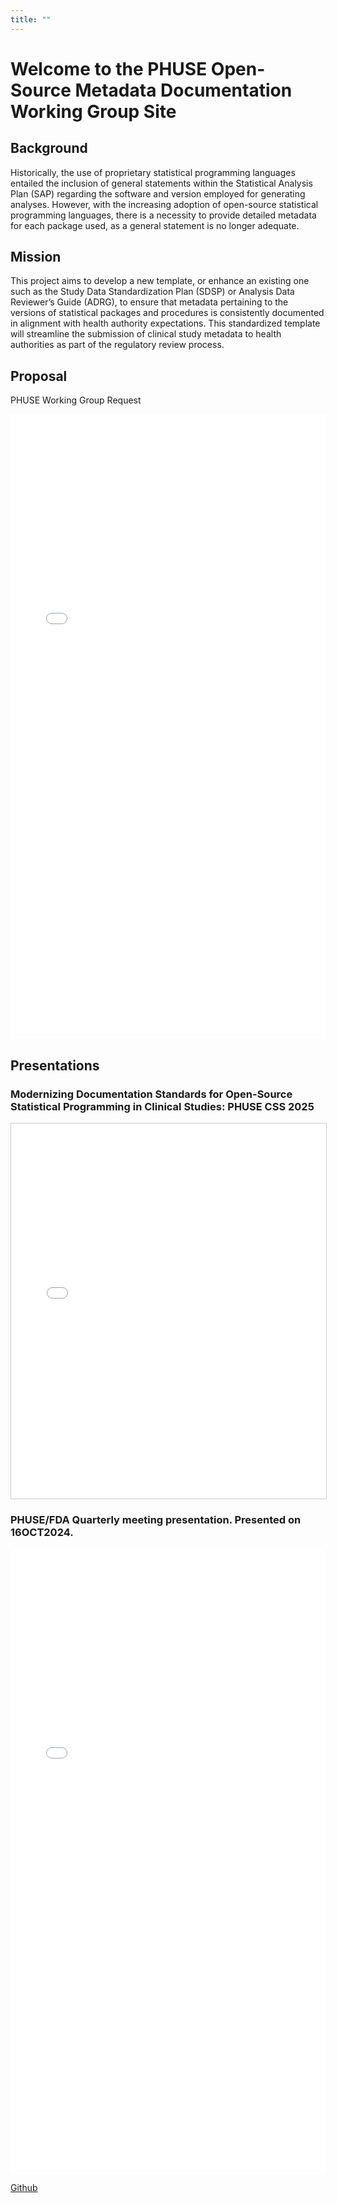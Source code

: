 ```yaml
---
title: ""
---
```


# **Welcome to the PHUSE Open-Source Metadata Documentation Working Group Site**

## Background

Historically, the use of proprietary statistical programming languages entailed the inclusion of general statements within the Statistical Analysis Plan (SAP) regarding the software and version employed for generating analyses. However, with the increasing adoption of open-source statistical programming languages, there is a necessity to provide detailed metadata for each package used, as a general statement is no longer adequate.

## Mission

This project aims to develop a new template, or enhance an existing one such as the Study Data Standardization Plan (SDSP) or Analysis Data Reviewer’s Guide (ADRG), to ensure that metadata pertaining to the versions of statistical packages and procedures is consistently documented in alignment with health authority expectations. This standardized template will streamline the submission of clinical study metadata to health authorities as part of the regulatory review process.

## Proposal

PHUSE Working Group Request

![](/references/PHUSE_OSDocuMeta_WG_mission_statement.pdf){width="100%" height="1000px"}

## Presentations

### Modernizing Documentation Standards for Open-Source Statistical Programming in Clinical Studies: PHUSE CSS 2025

<iframe src="/docs/dev/phuse_css2025/phuse_css2025-adrg.html" width="100%" height="600px" style="border:1px solid #ccc;">

</iframe>

### PHUSE/FDA Quarterly meeting presentation. Presented on 16OCT2024.

![](/references/Final%20-%20Enhancing%20Clinical%20Trials%20FDA%20Submission%20Documentation%20through%20the%20Power%20of%20Metadata%20-%20OSDocuMetaWG.pptx.pdf){width="100%" height="1000px"}

[Github](https://phuse-org.github.io/OSDocuMeta/)
